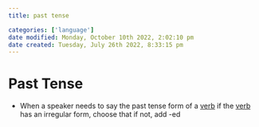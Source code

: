 ```yaml
---
title: past tense

categories: ['language']
date modified: Monday, October 10th 2022, 2:02:10 pm
date created: Tuesday, July 26th 2022, 8:33:15 pm
---
```


# Past Tense
- When a speaker needs to say the past tense form of a [verb](Verb.qmd) if the [verb](Verb.qmd) has an irregular form, choose that if not, add -ed



